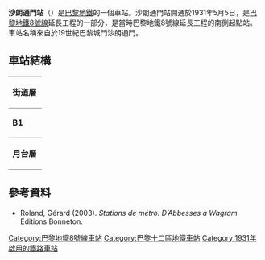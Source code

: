 {{expand|time=2016-03-09T02:07:26+00:00}}
{{no footnotes|time=2016-03-09T02:07:26+00:00}}
{{Infobox station
| name                = 沙朗通門站
| symbol_location     = paris
| symbol              = m
| symbol2             = 
| type                = [[巴黎地鐵|巴黎地鐵]]車站
| image               = [[File:Paris_Metro_Ligne_8_-_Porte_de_Charenton.jpg|275px]]
| alt                 = 
| caption             = 
| other_name          = 
| address             = [[巴黎十二區|巴黎十二區]]
| borough             = [[法蘭西島|法蘭西島]]
| country             = 法國
| iso_region          = FR_scale:2000
| coordinates_display = title
| coordinates_format  = dms
| latd  = 48.83278| latm  = | lats  = | latNS  = 
| longd = 2.40040| longm = | longs = | longEW = 
| coordinates         = 
| owned               = [[RATP|RATP]]
| operator            = [[RATP|RATP]]
| line                = 
| disabled            = 
| zone                = 1
| opened              = {{Start-date|1931年5月5日}}
| closed              = <!-- {{End date|YYYY|MM|DD|df=y}} -->
| services            = 
| map_type            = France Paris
}}
'''沙朗通門站'''（{{lang-fr|Porte de Charenton}}）是[[巴黎地鐵|巴黎地鐵]]的一個車站。沙朗通門站開通於1931年5月5日，是[[巴黎地鐵8號線|巴黎地鐵8號線]]延長工程的一部分，是當時巴黎地鐵8號線延長工程的南側起點站。車站名稱來自於19世紀巴黎城門沙朗通門。
==車站結構==
{| border=0 cellspacing=0 cellpadding=3
|style="border-bottom:solid 1px gray;border-top:solid 1px gray;" width=50 valign=top|'''街道層'''
|-
|style="border-bottom:solid 1px gray;border-top:solid 1px gray;" width=50 valign=top|'''B1'''
|style="border-top:solid 1px gray;border-bottom:solid 1px gray;" width=100 valign=top|夾層
|-
|style="border-bottom:solid 1px gray;" width=50 rowspan=10 valign=top|'''月台層'''
|西行
|無定期服務
|-
|style="border-top:solid 2px black;border-right:solid 2px black;border-left:solid 2px black;border-bottom:solid 2px black;" colspan=2|<center><small>[[島式月台|島式月台]]，右側開門</small></center>
|-
|style="border-bottom:solid 1px gray;" width=100|西行
|style="border-bottom:solid 1px gray;" width=390|{{arrow|L}} [[File:Metro-M.svg|16x16px]][[File:Paris_Metro_8.svg|16x16px]]往[[巴拉站|巴拉]]<small>（[[鍍金門站|鍍金門]]）</small>
|-
|東行
|{{arrow|R}} [[File:Metro-M.svg|16x16px]][[File:Paris_Metro_8.svg|16x16px]]往[[湖之角站|湖之角]]<small>（[[自由站_(巴黎地鐵)|自由]]）</small>
|-
|style="border-top:solid 2px black;border-right:solid 2px black;border-left:solid 2px black;border-bottom:solid 2px black;" colspan=2|<center><small>[[島式月台|島式月台]]，右側開門</small></center>
|-
|東行
|無定期服務
|}
{{commons category|Porte de Charenton (Paris Metro)}}

==參考資料==
*Roland, Gérard (2003). ''Stations de métro. D’Abbesses à Wagram.'' Éditions Bonneton.

{{巴黎地鐵8號線}}
{{DEFAULTSORT:Porte de Charenton}}
[[Category:巴黎地鐵8號線車站|Category:巴黎地鐵8號線車站]]
[[Category:巴黎十二區地鐵車站|Category:巴黎十二區地鐵車站]]
[[Category:1931年啟用的鐵路車站|Category:1931年啟用的鐵路車站]]